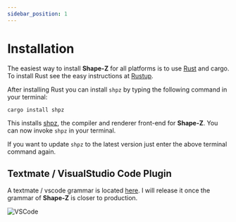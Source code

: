 ```yaml
---
sidebar_position: 1
---
```


# Installation

The easiest way to install **Shape-Z** for all platforms is to use [Rust](https://www.rust-lang.org) and cargo. To install Rust see the easy instructions at [Rustup](https://rustup.rs).

After installing Rust you can install `shpz` by typing the following command in your terminal:

```shell
cargo install shpz
```

This installs [shpz](https://crates.io/crates/shpz), the compiler and renderer front-end for **Shape-Z**. You can now invoke `shpz` in your terminal.

If you want to update `shpz` to the latest version just enter the above terminal command again.

## Textmate / VisualStudio Code Plugin

A textmate / vscode grammar is located [here](https://github.com/markusmoenig/shapez-lang). I will release it once the grammar of **Shape-Z** is closer to production.

![VSCode](/img/vscode_shot.png)